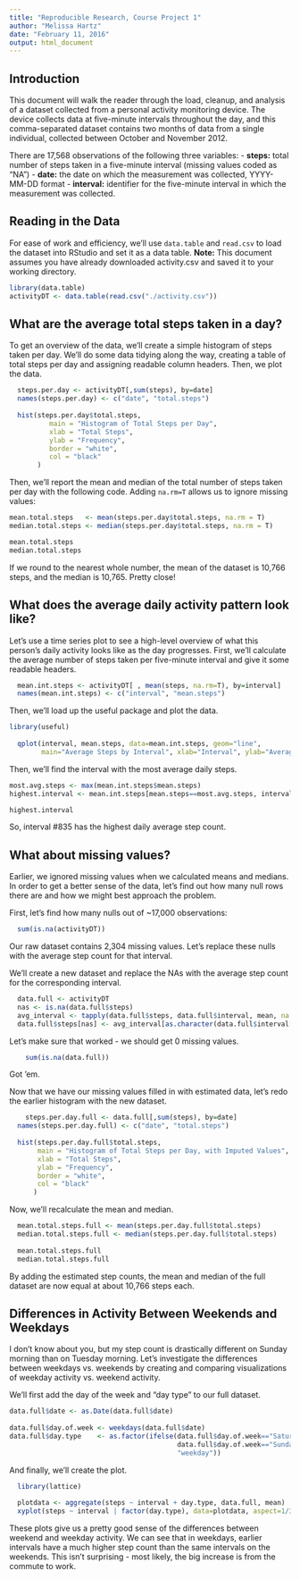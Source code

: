 ```yaml
---
title: "Reproducible Research, Course Project 1"
author: "Melissa Hartz"
date: "February 11, 2016"
output: html_document
---
```


Introduction
-------------------------------

This document will walk the reader through the load, cleanup, and analysis of a dataset collected from a personal activity monitoring device. The device collects data at five-minute intervals throughout the day, and this comma-separated dataset contains two months of data from a single individual, collected between October and November 2012.

There are 17,568 observations of the following three variables:
  - **steps:** total number of steps taken in a five-minute interval (missing values coded as "NA")
  - **date:** the date on which the measurement was collected, YYYY-MM-DD format
  - **interval:** identifier for the five-minute interval in which the measurement was collected.


Reading in the Data
-------------------------------

For ease of work and efficiency, we'll use ```data.table``` and ```read.csv``` to load the dataset into RStudio and set it as a data table. **Note:** This document assumes you have already downloaded activity.csv and saved it to your working directory.

```r
library(data.table)
activityDT <- data.table(read.csv("./activity.csv"))
```


What are the average total steps taken in a day?
---

To get an overview of the data, we'll create a simple histogram of steps taken per day. We'll do some data tidying along the way, creating a table of total steps per day and assigning readable column headers. Then, we plot the data.

```r
  steps.per.day <- activityDT[,sum(steps), by=date]
  names(steps.per.day) <- c("date", "total.steps")
  
  hist(steps.per.day$total.steps,
          main = "Histogram of Total Steps per Day",
          xlab = "Total Steps",
          ylab = "Frequency",
          border = "white",
          col = "black"
       )
```



Then, we'll report the mean and median of the total number of steps taken per day with the following code. Adding ```na.rm=T``` allows us to ignore missing values:

```r
mean.total.steps   <- mean(steps.per.day$total.steps, na.rm = T)
median.total.steps <- median(steps.per.day$total.steps, na.rm = T)

mean.total.steps
median.total.steps
```

If we round to the nearest whole number, the mean of the dataset is 10,766 steps, and the median is 10,765. Pretty close!

What does the average daily activity pattern look like?
------

Let's use a time series plot to see a high-level overview of what this person's daily activity looks like as the day progresses. First, we'll calculate the average number of steps taken per five-minute interval and give it some readable headers.

```r
  mean.int.steps <- activityDT[ , mean(steps, na.rm=T), by=interval]
  names(mean.int.steps) <- c("interval", "mean.steps")
```

Then, we'll load up the useful package and plot the data.

```r
library(useful)
  
  qplot(interval, mean.steps, data=mean.int.steps, geom="line",
        main="Average Steps by Interval", xlab="Interval", ylab="Average Steps")
```

Then, we'll find the interval with the most average daily steps.

```r
most.avg.steps <- max(mean.int.steps$mean.steps)
highest.interval <- mean.int.steps[mean.steps==most.avg.steps, interval]

highest.interval
```

So, interval #835 has the highest daily average step count.

What about missing values?
---

Earlier, we ignored missing values when we calculated means and medians. In order to get a better sense of the data, let's find out how many null rows there are and how we might best approach the problem.

First, let's find how many nulls out of ~17,000 observations:
```r
  sum(is.na(activityDT))
```

Our raw dataset contains 2,304 missing values. Let's replace these nulls with the average step count for that interval.

We'll create a new dataset and replace the NAs with the average step count for the corresponding interval.

```r
  data.full <- activityDT
  nas <- is.na(data.full$steps)
  avg_interval <- tapply(data.full$steps, data.full$interval, mean, na.rm=T, simplify=T)
  data.full$steps[nas] <- avg_interval[as.character(data.full$interval[nas])]
```

Let's make sure that worked - we should get 0 missing values.
```r
    sum(is.na(data.full))
```

Got 'em.

Now that we have our missing values filled in with estimated data, let's redo the earlier histogram with the new dataset.

```r
    steps.per.day.full <- data.full[,sum(steps), by=date]
  names(steps.per.day.full) <- c("date", "total.steps")
  
  hist(steps.per.day.full$total.steps,
       main = "Histogram of Total Steps per Day, with Imputed Values",
       xlab = "Total Steps",
       ylab = "Frequency",
       border = "white",
       col = "black"
      )

```

Now, we'll recalculate the mean and median.

```r
    
  mean.total.steps.full <- mean(steps.per.day.full$total.steps)
  median.total.steps.full <- median(steps.per.day.full$total.steps)
  
  mean.total.steps.full
  median.total.steps.full
```

By adding the estimated step counts, the mean and median of the full dataset are now equal at about 10,766 steps each.

Differences in Activity Between Weekends and Weekdays
---

I don't know about you, but my step count is drastically different on Sunday morning than on Tuesday morning. Let's investigate the differences between weekdays vs. weekends by creating and comparing visualizations of weekday activity vs. weekend activity.

We'll first add the day of the week and "day type" to our full dataset.

```r
data.full$date <- as.Date(data.full$date)
  
data.full$day.of.week <- weekdays(data.full$date)
data.full$day.type    <- as.factor(ifelse(data.full$day.of.week=="Saturday"|
                                          data.full$day.of.week=="Sunday", "weekend",
                                          "weekday"))
```

And finally, we'll create the plot.

```r
  library(lattice)
  
  plotdata <- aggregate(steps ~ interval + day.type, data.full, mean)
  xyplot(steps ~ interval | factor(day.type), data=plotdata, aspect=1/3, type="l")
```

These plots give us a pretty good sense of the differences between weekend and weekday activity. We can see that in weekdays, earlier intervals have a much higher step count than the same intervals on the weekends. This isn't surprising - most likely, the big increase is from the commute to work.


